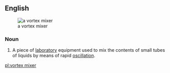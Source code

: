==English==
[[Image:Vortex mixer.jpg|thumb|a vortex mixer]]

===Noun===
{{wikipedia}}
{{en-noun}}

# {{lb|en|chemistry|analytical chemistry}} A piece of [[laboratory]] equipment used to mix the contents of small tubes of liquids by means of rapid [[oscillation]].

[[pl:vortex mixer]]